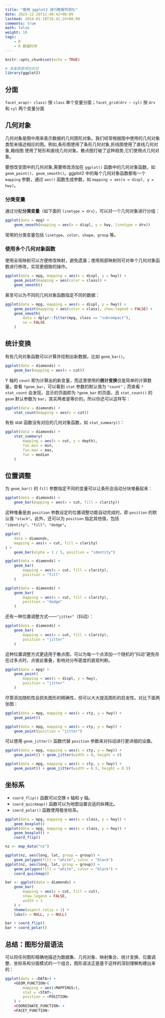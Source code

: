 ```yaml
---
title: "使用 ggplot2 进行数据可视化"
date: 2023-12-26T12:48:42+08:00
lastmod: 2024-01-18T16:41:24+08:00
comments: true
math: false
weight: 10
tags:
    - R
    - R 数据科学
---
```


```r
knitr::opts_chunk$set(echo = TRUE)
```

```r
# 准备需要用到的包
library(ggplot2)
```

## 分面

`facet_wrap(~ class)` 按 `class` 单个变量分面；`facet_grid(drv ~ cyl)` 按 `drv` 和 `cyl` 两个变量分面

## 几何对象

几何对象是图中用来表示数据的几何图形对象。我们经常根据图中使用的几何对象类型来描述相应的图。例如,条形图使用了条形几何对象,折线图使用了直线几何对象,箱线图
使用了矩形和直线几何对象。散点图打破了这种趋势,它们使用点几何对象。

要想改变图中的几何对象,需要修改添加在 `ggplot()` 函数中的几何对象函数，如 `geom_point()`、`geom_smooth()`。ggplot2 中的每个几何对象函数都有一个 `mapping` 参数，通过 `aes()` 函数生成参数，如 `mapping = aes(x = displ, y = hwy)`。

### 分类变量

通过分配**分类变量**（如下面的 `linetype = drv`），可以对一个几何对象进行分组：

```r
ggplot(data = mpg) +
    geom_smooth(mapping = aes(x = displ, y = hwy, linetype = drv))
```

常用的分类变量包括 `linetype`、`color`、`shape`、`group` 等。

### 使用多个几何对象函数

使用全局映射可以方便修改映射，避免遗漏；使用局部映射则可对单个几何对象函数进行修改，实现更细致的操作。

```r
ggplot(data = mpg, mapping = aes(x = displ, y = hwy)) +
    geom_point(mapping = aes(color = class)) +
    geom_smooth()
```

甚至可以为不同的几何对象函数指定不同的数据：

```r
ggplot(data = mpg, mapping = aes(x = displ, y = hwy)) +
    geom_point(mapping = aes(color = class), show.legend = FALSE) +
    geom_smooth(
        data = dplyr::filter(mpg, class == "subcompact"),
        se = FALSE
    )
```


## 统计变换 {alias="stat statistical\_transformation"}

有些几何对象函数可以计算并绘制出新数据，比如 `geom_bar()`。

```r
ggplot(data = diamonds) +
    geom_bar(mapping = aes(x = cut))
```

Y 轴的 `count` 即为计算出的新变量，而这里使用的**统计变换**仅是简单的计算数量。查看 `?geom_bar`，可以看到 `stat` 参数的默认值为 `"count"`；而查看 `?stat_count` 会发现，显示的页面即为 `?geom_bar` 的页面，且 `stat_count()` 的 `geom` 默认参数为 `bar`，其实两者是等价的，所以你还可以这样写：

```r
ggplot(data = diamonds) +
    stat_count(mapping = aes(x = cut))
```

有些 stat 函数没有对应的几何对象函数，如 `stat_summary()`：

```r
ggplot(data = diamonds) +
    stat_summary(
        mapping = aes(x = cut, y = depth),
        fun.min = min,
        fun.max = max,
        fun = median
    )
```

## 位置调整

为 `geom_bar()` 的 `fill` 参数指定不同的变量可以让条形会自动分块堆叠起来：

```r
ggplot(data = diamonds) +
    geom_bar(mapping = aes(x = cut, fill = clarity))
```

这种堆叠是由 `position` 参数设定的位置调整功能自动完成的，即 `position` 的默认值 `"stack"`。此外，还可以为 `position` 指定其他值，包括 `"identity"`、`"fill"`、`"dodge"`。

```r
ggplot(
    data = diamonds,
    mapping = aes(x = cut, fill = clarity)
) +
    geom_bar(alpha = 1 / 5, position = "identity")

ggplot(data = diamonds) +
    geom_bar(
        mapping = aes(x = cut, fill = clarity),
        position = "fill"
    )

ggplot(data = diamonds) +
    geom_bar(
        mapping = aes(x = cut, fill = clarity),
        position = "dodge"
    )
```

还有一种位置调整方式——`"jitter"`（抖动）：


```r
ggplot(data = diamonds) +
    geom_bar(
        mapping = aes(x = cut, fill = clarity),
        position = "jitter"
    )
```

这种位置调整方式更适用于散点图，可以为每一个点添加一个随机的“抖动”避免存在过多点时，点彼此重叠，影响对分布密度的直观判断。

```r
ggplot(data = mpg) +
    geom_point(
        mapping = aes(x = displ, y = hwy),
        position = "jitter"
    )
```

尽管添加随机性会损失图形的精确性，但可以大大提高图形的启发性。对比下面两张图：

```r
ggplot(data = mpg, mapping = aes(x = cty, y = hwy)) +
    geom_point()

ggplot(data = mpg, mapping = aes(x = cty, y = hwy)) +
    geom_point(position = "jitter")
```

可以使用 `geom_jitter()` 函数代替 `position` 参数来对抖动进行更详细的设置。

```r
ggplot(data = mpg, mapping = aes(x = cty, y = hwy)) +
    geom_point() + geom_jitter(width = 0, height = 0)

ggplot(data = mpg, mapping = aes(x = cty, y = hwy)) +
    geom_point() + geom_jitter(width = 0.5, height = 0.5)
```

## 坐标系

- `coord_flip()` 函数可以交换 x 轴和 y 轴。
- `coord_quickmap()` 函数可以为地图设置合适的纵横比。
- `coord_polar()` 函数使用极坐标系。

```r
ggplot(data = mpg, mapping = aes(x = class, y = hwy)) +
    geom_boxplot()
ggplot(data = mpg, mapping = aes(x = class, y = hwy)) +
    geom_boxplot() +
    coord_flip()
```

```r
nz <- map_data("nz")

ggplot(nz, aes(long, lat, group = group)) +
    geom_polygon(fill = "white", color = "black")
ggplot(nz, aes(long, lat, group = group)) +
    geom_polygon(fill = "white", color = "black") +
    coord_quickmap()
```

```r
bar <- ggplot(data = diamonds) +
    geom_bar(
        mapping = aes(x = cut, fill = cut),
        show.legend = FALSE,
        width = 1
    ) +
    theme(aspect.ratio = 1) +
    labs(x = NULL, y = NULL)

bar + coord_flip()
bar + coord_polar()
```

## 总结：图形分层语法

可以将任何图形精确地描述为数据集、几何对象、映射集合、统计变换、位置调整、坐标系和分面模式的一个组合，图形语法正是基于这样的深刻理解构建出来的：

``` r
ggplot(data = <DATA>) +
    <GEOM_FUNCTION>(
        mapping = aes(<MAPPINGS>),
        stat = <STAT>,
        position = <POSITION>
    ) +
    <COORDINATE_FUNCTION> +
    <FACET_FUNCTION>
```

